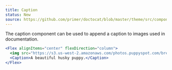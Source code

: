 ```yaml
---
title: Caption
status: New
source: https://github.com/primer/doctocat/blob/master/theme/src/components/caption.js
---
```


The caption component can be used to append a caption to images used in documentation.

```jsx live
<Flex alignItems="center" flexDirection="column">
  <img src="https://s3.us-west-2.amazonaws.com/photos.puppyspot.com/breeds/245/card/500000291_medium.jpg" />
  <Caption>A beautiful husky puppy.</Caption>
</Flex>
```
